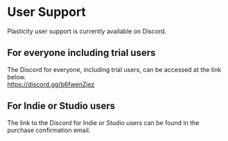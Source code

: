 # User Support

Plasticity user support is currently available on Discord.

## For everyone including trial users
The Discord for everyone, including trial users, can be accessed at the link below.<br />
https://discord.gg/b6fwenZjez

## For Indie or Studio users
The link to the Discord for Indie or Studio users can be found in the purchase confirmation email.




